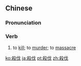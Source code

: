 {{also|杀伐}}
==Chinese==
{{zh-forms|s=杀伐}}

===Pronunciation===
{{zh-pron
|m=shā伐
|c=saat3 fat6
|cat=v
}}

===Verb===
{{zh-verb}}

# {{lb|zh|literary}} to [[kill]]; to [[murder]]; to [[massacre]]

[[ko:殺伐]]
[[ja:殺伐]]
[[pt:殺伐]]
[[zh:殺伐]]